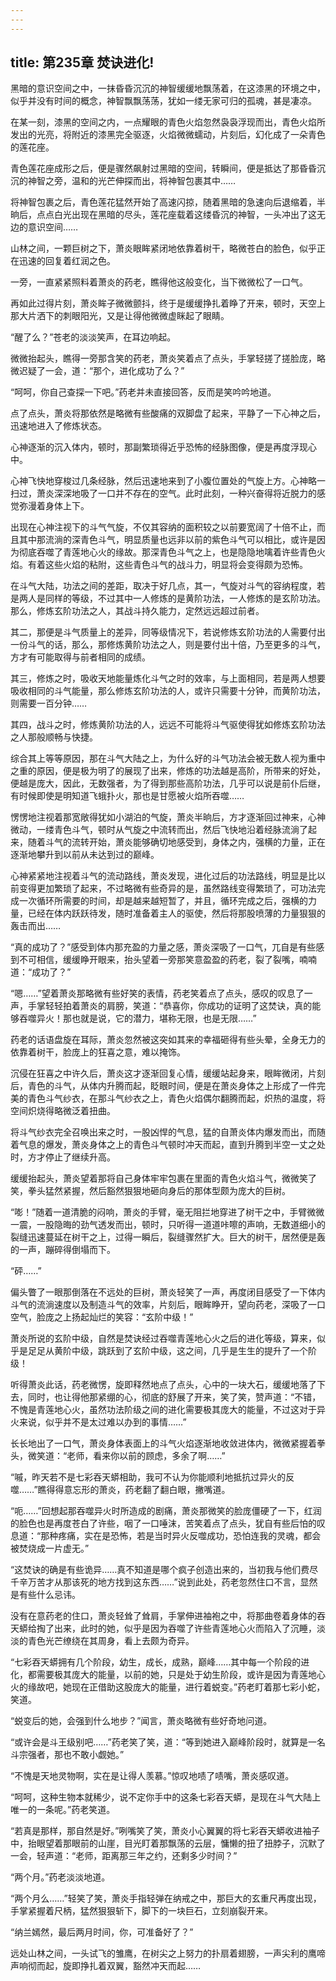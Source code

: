 ```yaml
---
---
---
```

title: 第235章 焚诀进化!
---



黑暗的意识空间之中，一抹昏昏沉沉的神智缓缓地飘荡着，在这漆黑的环境之中，似乎并没有时间的概念，神智飘飘荡荡，犹如一缕无家可归的孤魂，甚是凄凉。

在某一刻，漆黑的空间之内，一点耀眼的青色火焰忽然袅袅浮现而出，青色火焰所发出的光亮，将附近的漆黑完全驱逐，火焰微微蠕动，片刻后，幻化成了一朵青色的莲花座。

青色莲花座成形之后，便是骤然飙射过黑暗的空间，转瞬间，便是抵达了那昏昏沉沉的神智之旁，温和的光芒伸探而出，将神智包裹其中……

将神智包裹之后，青色莲花猛然开始了高速闪掠，随着黑暗的急速向后退缩着，半晌后，点点白光出现在黑暗的尽头，莲花座载着这缕昏沉的神智，一头冲出了这无边的意识空间……

山林之间，一颗巨树之下，萧炎眼眸紧闭地依靠着树干，略微苍白的脸色，似乎正在迅速的回复着红润之色。

一旁，一直紧紧照料着萧炎的药老，瞧得他这般变化，当下微微松了一口气。

再如此过得片刻，萧炎眸子微微颤抖，终于是缓缓挣扎着睁了开来，顿时，天空上那大片洒下的刺眼阳光，又是让得他微微虚眯起了眼睛。

“醒了么？”苍老的淡淡笑声，在耳边响起。

微微抬起头，瞧得一旁那含笑的药老，萧炎笑着点了点头，手掌轻搓了搓脸庞，略微迟疑了一会，道：“那个，进化成功了么？”

“呵呵，你自己查探一下吧。”药老并未直接回答，反而是笑吟吟地道。

点了点头，萧炎将那依然是略微有些酸痛的双脚盘了起来，平静了一下心神之后，迅速地进入了修炼状态。

心神逐渐的沉入体内，顿时，那副繁琐得近乎恐怖的经脉图像，便是再度浮现心中。

心神飞快地穿梭过几条经脉，然后迅速地来到了小腹位置处的气旋上方。心神略一扫过，萧炎深深地吸了一口并不存在的空气。此时此刻，一种兴奋得将近脱力的感觉弥漫着身体上下。

出现在心神注视下的斗气气旋，不仅其容纳的面积较之以前要宽阔了十倍不止，而且其中那流淌的深青色斗气，明显质量也远非以前的紫色斗气可以相比，或许是因为彻底吞噬了青莲地心火的缘故。那深青色斗气之上，也是隐隐地噙着许些青色火焰。有着这些火焰的粘附，这些青色斗气的战斗力，明显将会变得颇为恐怖。

在斗气大陆，功法之间的差距，取决于好几点，其一，气旋对斗气的容纳程度，若是两人是同样的等级，不过其中一人修炼的是黄阶功法，一人修炼的是玄阶功法。那么，修炼玄阶功法之人，其战斗持久能力，定然远远超过前者。

其二，那便是斗气质量上的差异，同等级情况下，若说修炼玄阶功法的人需要付出一份斗气的话，那么，那修炼黄阶功法之人，则是要付出十倍，乃至更多的斗气，方才有可能取得与前者相同的成绩。

其三，修炼之时，吸收天地能量炼化斗气之时的效率，与上面相同，若是两人想要吸收相同的斗气能量，那么修炼玄阶功法的人，或许只需要十分钟，而黄阶功法，则需要一百分钟……

其四，战斗之时，修炼黄阶功法的人，远远不可能将斗气驱使得犹如修炼玄阶功法之人那般顺畅与快捷。

综合其上等等原因，那在斗气大陆之上，为什么好的斗气功法会被无数人视为重中之重的原因，便是极为明了的展现了出来，修炼的功法越是高阶，所带来的好处，便越是庞大，因此，无数强者，为了得到那些高阶功法，几乎可以说是前仆后继，有时候即使是明知道飞蛾扑火，那也是甘愿被火焰所吞噬……

愣愣地注视着那宽敞得犹如小湖泊的气旋，萧炎半晌后，方才逐渐回过神来，心神微动，一缕青色斗气，顿时从气旋之中流转而出，然后飞快地沿着经脉流淌了起来，随着斗气的流转开始，萧炎能够确切地感受到，身体之内，强横的力量，正在逐渐地攀升到以前从未达到过的巅峰。

心神紧紧地注视着斗气的流动路线，萧炎发现，进化过后的功法路线，明显是比以前变得更加繁琐了起来，不过略微有些奇异的是，虽然路线变得繁琐了，可功法完成一次循环所需要的时间，却是越来越短暂了，并且，循环完成之后，强横的力量，已经在体内跃跃待发，随时准备着主人的驱使，然后将那股喷薄的力量狠狠的轰击而出……

“真的成功了？”感受到体内那充盈的力量之感，萧炎深吸了一口气，兀自是有些感到不可相信，缓缓睁开眼来，抬头望着一旁那笑意盈盈的药老，裂了裂嘴，喃喃道：“成功了？”

“嗯……”望着萧炎那略微有些好笑的表情，药老笑着点了点头，感叹的叹息了一声，手掌轻轻拍着萧炎的肩膀，笑道：“恭喜你，你成功的证明了这焚诀，真的能够吞噬异火！那也就是说，它的潜力，堪称无限，也是无限……”

药老的话语盘旋在耳际，萧炎忽然被这突如其来的幸福砸得有些头晕，全身无力的依靠着树干，脸庞上的狂喜之意，难以掩饰。

沉侵在狂喜之中许久后，萧炎这才逐渐回复心情，缓缓站起身来，眼眸微闭，片刻后，青色的斗气，从体内升腾而起，眨眼时间，便是在萧炎身体之上形成了一件完美的青色斗气纱衣，在那斗气纱衣之上，青色火焰偶尔翻腾而起，炽热的温度，将空间炽烧得略微泛着扭曲。

将斗气纱衣完全召唤出来之时，一股凶悍的气息，猛的自萧炎体内爆发而出，而随着气息的爆发，萧炎身体之上的青色斗气顿时冲天而起，直到升腾到半空一丈之处时，方才停止了继续升高。

缓缓抬起头，萧炎望着那将自己身体牢牢包裹在里面的青色火焰斗气，微微笑了笑，拳头猛然紧握，然后豁然狠狠地砸向身后的那体型颇为庞大的巨树。

“嘭！”随着一道清脆的闷响，萧炎的手臂，毫无阻拦地穿进了树干之中，手臂微微一震，一股隐晦的劲气透发而出，顿时，只听得一道道咔嚓的声响，无数道细小的裂缝迅速蔓延在树干之上，过得一瞬后，裂缝骤然扩大。巨大的树干，居然便是轰的一声，蹦碎得倒塌而下。

“砰……”

偏头瞥了一眼那倒落在不远处的巨树，萧炎轻笑了一声，再度闭目感受了一下体内斗气的流淌速度以及制造斗气的效率，片刻后，眼眸睁开，望向药老，深吸了一口空气，脸庞之上扬起灿烂的笑容：“玄阶中级！”

萧炎所说的玄阶中级，自然是焚诀经过吞噬青莲地心火之后的进化等级，算来，似乎是足足从黄阶中级，跳跃到了玄阶中级，这之间，几乎是生生的提升了一个阶级！

听得萧炎此话，药老微愣，旋即释然地点了点头，心中的一块大石，缓缓地落了下去，同时，也让得他那紧绷的心，彻底的舒展了开来，笑了笑，赞声道：“不错，不愧是青莲地心火，虽然功法阶级之间的进化需要极其庞大的能量，不过这对于异火来说，似乎并不是太过难以办到的事情……”

长长地出了一口气，萧炎身体表面上的斗气火焰逐渐地收敛进体内，微微紧握着拳头，微笑道：“老师，看来你以前的顾虑，多余了啊……”

“嘁，昨天若不是七彩吞天蟒相助，我可不认为你能顺利地抵抗过异火的反噬……”瞧得得意忘形的萧炎，药老翻了翻白眼，撇嘴道。

“呃……”回想起那吞噬异火时所造成的剧痛，萧炎那微笑的脸庞僵硬了一下，红润的脸色也是再度苍白了许些，咽了一口唾沫，苦笑着点了点头，犹自有些后怕的叹息道：“那种疼痛，实在是恐怖，若是当时异火反噬成功，恐怕连我的灵魂，都会被焚烧成一片虚无。”

“这焚诀的确是有些诡异……真不知道是哪个疯子创造出来的，当初我与他们费尽千辛万苦才从那该死的地方找到这东西……”说到此处，药老忽然住口不言，显然是有些什么忌讳。

没有在意药老的住口，萧炎轻耸了耸肩，手掌伸进袖袍之中，将那曲卷着身体的吞天蟒给掏了出来，此时的她，似乎是因为吞噬了许些青莲地心火而陷入了沉睡，淡淡的青色光芒缭绕在其周身，看上去颇为奇异。

“七彩吞天蟒拥有几个阶段，幼生，成长，成熟，巅峰……其中每一个阶段的进化，都需要极其庞大的能量，以前的她，只是处于幼生阶段，或许是因为青莲地心火的缘故吧，她现在正借助这股庞大的能量，进行着蜕变。”药老盯着那七彩小蛇，笑道。

“蜕变后的她，会强到什么地步？”闻言，萧炎略微有些好奇地问道。

“或许会是斗王级别吧……”药老笑了笑，道：“等到她进入巅峰阶段时，就算是一名斗宗强者，那也不敢小觑她。”

“不愧是天地灵物啊，实在是让得人羡慕。”惊叹地啧了啧嘴，萧炎感叹道。

“呵呵，这种生物本就稀少，说不定你手中的这条七彩吞天蟒，是现在斗气大陆上唯一的一条呢。”药老笑道。

“若真是那样，那自然是好。”咧嘴笑了笑，萧炎小心翼翼的将七彩吞天蟒收进袖子中，抬眼望着那眼前的山崖，目光盯着那飘荡的云层，慵懒的扭了扭脖子，沉默了一会，轻声道：“老师，距离那三年之约，还剩多少时间？”

“两个月。”药老淡淡地道。

“两个月么……”轻笑了笑，萧炎手指轻弹在纳戒之中，那巨大的玄重尺再度出现，手掌紧握着尺柄，猛然狠狠斩下，脚下的一块巨石，立刻崩裂开来。

“纳兰嫣然，最后两月时间，你，可准备好了？”

远处山林之间，一头试飞的雏鹰，在树尖之上努力的扑扇着翅膀，一声尖利的鹰啼声响彻而起，旋即挣扎着双翼，豁然冲天而起……